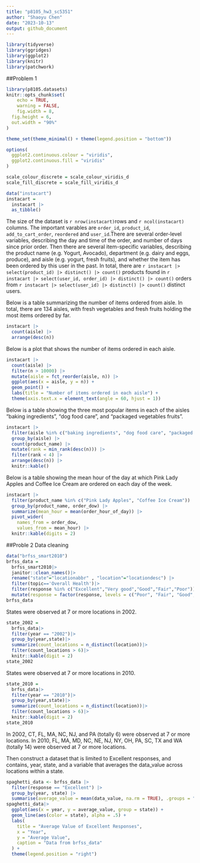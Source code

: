 ```yaml
---
title: "p8105_hw3_sc5351"
author: "Shaoyu Chen"
date: "2023-10-13"
output: github_document
---
```


```r
library(tidyverse)
library(ggridges)
library(ggplot2)
library(knitr)
library(patchwork)
```

##Problem 1
```r
library(p8105.datasets)
knitr::opts_chunk$set(
	echo = TRUE,
	warning = FALSE,
	fig.width = 8, 
  fig.height = 6,
  out.width = "90%"
)

theme_set(theme_minimal() + theme(legend.position = "bottom"))

options(
  ggplot2.continuous.colour = "viridis",
  ggplot2.continuous.fill = "viridis"
)

scale_colour_discrete = scale_colour_viridis_d
scale_fill_discrete = scale_fill_viridis_d
```

```r
data("instacart")
instacart = 
  instacart |> 
  as_tibble()
```

The size of the dataset is `r nrow(instacart)`rows and  `r ncol(instacart)` columns. The important varables are `order_id`, `product_id`, `add_to_cart_order`, `reordered` and `user_id`.There are several order-level variables, describing the day and time of the order, and number of days since prior order. Then there are several item-specific variables, describing the product name (e.g. Yogurt, Avocado), department (e.g. dairy and eggs, produce), and aisle (e.g. yogurt, fresh fruits), and whether the item has been ordered by this user in the past. In total, there are `r instacart |> select(product_id) |> distinct() |> count()` products found in `r instacart |> select(user_id, order_id) |> distinct() |> count()` orders from `r instacart |> select(user_id) |> distinct() |> count()` distinct users.

Below is a table summarizing the number of items ordered from aisle. In total, there are 134 aisles, with fresh vegetables and fresh fruits holding the most items ordered by far.

```r
instacart |> 
  count(aisle) |> 
  arrange(desc(n))
```

Below is a plot that shows the number of items ordered in each aisle.
```r
instacart |> 
  count(aisle) |> 
  filter(n > 10000) |> 
  mutate(aisle = fct_reorder(aisle, n)) |> 
  ggplot(aes(x = aisle, y = n)) + 
  geom_point() + 
  labs(title = "Number of items ordered in each aisle") +
  theme(axis.text.x = element_text(angle = 60, hjust = 1))
```

Below is a table showing the three most popular items in each of the aisles “baking ingredients”, “dog food care”, and “packaged vegetables fruits”. 
```r
instacart |> 
  filter(aisle %in% c("baking ingredients", "dog food care", "packaged vegetables fruits")) |>
  group_by(aisle) |> 
  count(product_name) |> 
  mutate(rank = min_rank(desc(n))) |> 
  filter(rank < 4) |> 
  arrange(desc(n)) |>
  knitr::kable()
```

Below is a table showing the mean hour of the day at which Pink Lady Apples and Coffee Ice Cream are ordered on each day of the week.
```r
instacart |>
  filter(product_name %in% c("Pink Lady Apples", "Coffee Ice Cream")) |>
  group_by(product_name, order_dow) |>
  summarize(mean_hour = mean(order_hour_of_day)) |>
  pivot_wider(
    names_from = order_dow, 
    values_from = mean_hour) |>
  knitr::kable(digits = 2)
```

##Proble 2
Data cleaning
```r
data("brfss_smart2010")
brfss_data =
  brfss_smart2010|>
  janitor::clean_names()|>
  rename("state"="locationabbr" , "location"="locationdesc") |>
  filter(topic=='Overall Health')|>
  filter(response %in% c("Excellent","Very good","Good","Fair","Poor"))|>
  mutate(response = factor(response, levels = c("Poor", "Fair", "Good", "Very Good", "Excellent"), ordered = TRUE))
brfss_data
```
States were observed at 7 or more locations in 2002.
```r
state_2002 =
  brfss_data|>
  filter(year == "2002")|>
  group_by(year,state)|>
  summarize(count_locations = n_distinct(location))|>
  filter(count_locations > 6)|>
  knitr::kable(digit = 2)
state_2002
```

States were observed at 7 or more locations in 2010.
```r
state_2010 = 
  brfss_data|>
  filter(year == "2010")|>
  group_by(year,state)|>
  summarize(count_locations = n_distinct(location))|>
  filter(count_locations > 6)|>
  knitr::kable(digit = 2)
state_2010
```
In 2002, CT, FL, MA, NC, NJ, and PA (totally 6) were observed at 7 or more locations.
In 2010, FL, MA, MD, NC, NE, NJ, NY, OH, PA, SC, TX and WA (totally 14) were observed at 7 or more locations.

Then construct a dataset that is limited to Excellent responses, and contains, year, state, and a variable that averages the data_value across locations within a state. 
```r
spaghetti_data <- brfss_data |> 
  filter(response == "Excellent") |>
  group_by(year, state) |>
  summarise(average_value = mean(data_value, na.rm = TRUE), .groups = "drop")
spaghetti_data|>
  ggplot(aes(x = year, y = average_value, group = state)) + 
  geom_line(aes(color = state), alpha = .5) + 
  labs(
    title = "Average Value of Excellent Responses",
    x = "Year",
    y = "Average Value",
    caption = "Data from brfss_data"
  ) +
  theme(legend.position = "right")
```

